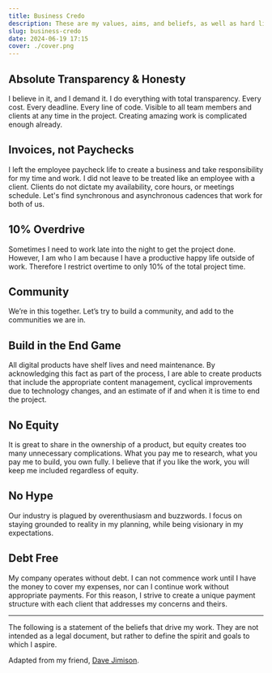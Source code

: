 ```yaml
---
title: Business Credo
description: These are my values, aims, and beliefs, as well as hard limits and non-negotiables when it comes to conducting business with clients.
slug: business-credo
date: 2024-06-19 17:15
cover: ./cover.png
---
```


## Absolute Transparency & Honesty

I believe in it, and I demand it. I do everything with total transparency. Every cost. Every deadline. Every line of code. Visible to all team members and clients at any time in the project. Creating amazing work is complicated enough already.

## Invoices, not Paychecks

I left the employee paycheck life to create a business and take responsibility for my time and work. I did not leave to be treated like an employee with a client. Clients do not dictate my availability, core hours, or meetings schedule. Let's find synchronous and asynchronous cadences that work for both of us.

## 10% Overdrive

Sometimes I need to work late into the night to get the project done. However, I am who I am because I have a productive happy life outside of work. Therefore I restrict overtime to only 10% of the total project time.

## Community

We’re in this together. Let’s try to build a community, and add to the communities we are in.

## Build in the End Game

All digital products have shelf lives and need maintenance. By acknowledging this fact as part of the process, I are able to create products that include the appropriate content management, cyclical improvements due to technology changes, and an estimate of if and when it is time to end the project.

## No Equity

It is great to share in the ownership of a product, but equity creates too many unnecessary complications. What you pay me to research, what you pay me to build, you own fully. I believe that if you like the work, you will keep me included regardless of equity.

## No Hype

Our industry is plagued by overenthusiasm and buzzwords. I focus on staying grounded to reality in my planning, while being visionary in my expectations.

## Debt Free

My company operates without debt. I can not commence work until I have the money to cover my expenses, nor can I continue work without appropriate payments. For this reason, I strive to create a unique payment structure with each client that addresses my concerns and theirs.

<hr />

The following is a statement of the beliefs that drive my work. They are not intended as a legal document, but rather to define the spirit and goals to which I aspire.

Adapted from my friend, [Dave Jimison](http://davejimison.com).
